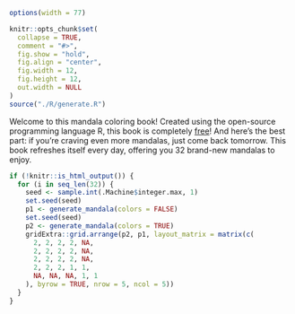 ```r
options(width = 77)

knitr::opts_chunk$set(
  collapse = TRUE,
  comment = "#>",
  fig.show = "hold",
  fig.align = "center",
  fig.width = 12,
  fig.height = 12,
  out.width = NULL
)
source("./R/generate.R")
```

Welcome to this mandala coloring book! Created using the open-source programming language R, this book is completely [free](https://www.gnu.org/philosophy/free-sw.html)! And here's the best part: if you're craving even more mandalas, just come back tomorrow. This book refreshes itself every day, offering you 32 brand-new mandalas to enjoy.

```r
if (!knitr::is_html_output()) {
  for (i in seq_len(32)) {
    seed <- sample.int(.Machine$integer.max, 1)
    set.seed(seed)
    p1 <- generate_mandala(colors = FALSE)
    set.seed(seed)
    p2 <- generate_mandala(colors = TRUE)
    gridExtra::grid.arrange(p2, p1, layout_matrix = matrix(c(
      2, 2, 2, 2, NA,
      2, 2, 2, 2, NA,
      2, 2, 2, 2, NA,
      2, 2, 2, 1, 1,
      NA, NA, NA, 1, 1
    ), byrow = TRUE, nrow = 5, ncol = 5))
  }
}
```
